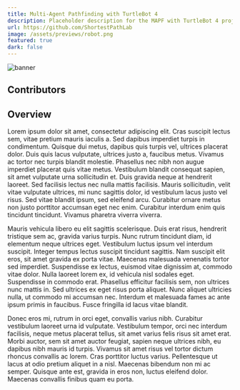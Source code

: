 ```yaml
---
title: Multi-Agent Pathfinding with TurtleBot 4
description: Placeholder description for the MAPF with TurtleBot 4 project.
url: https://github.com/ShortestPathLab
image: /assets/previews/robot.png
featured: true
dark: false
---
```



![banner](/assets/previews/robot-wide.png)

## Contributors

<Grid class="not-prose my-4 gap-8" width={200}>
  <Member id="current/ali" />
  <Member id="current/yzhang" />
  <Member id="current/kzheng" />
  <Member id="current/dharabor" />
</Grid>

## Overview

Lorem ipsum dolor sit amet, consectetur adipiscing elit. Cras suscipit lectus sem, vitae pretium mauris iaculis a. Sed dapibus imperdiet turpis in condimentum. Quisque dui metus, dapibus quis turpis vel, ultrices placerat dolor. Duis quis lacus vulputate, ultrices justo a, faucibus metus. Vivamus ac tortor nec turpis blandit molestie. Phasellus nec nibh non augue imperdiet placerat quis vitae metus. Vestibulum blandit consequat sapien, sit amet vulputate urna sollicitudin et. Duis gravida neque at hendrerit laoreet. Sed facilisis lectus nec nulla mattis facilisis. Mauris sollicitudin, velit vitae vulputate ultrices, mi nunc sagittis dolor, id vestibulum lacus justo vel risus. Sed vitae blandit ipsum, sed eleifend arcu. Curabitur ornare metus non justo porttitor accumsan eget nec enim. Curabitur interdum enim quis tincidunt tincidunt. Vivamus pharetra viverra viverra.

Mauris vehicula libero eu elit sagittis scelerisque. Duis erat risus, hendrerit tristique sem ac, gravida varius turpis. Nunc rutrum tincidunt diam, id elementum neque ultrices eget. Vestibulum luctus ipsum vel interdum suscipit. Integer tempus lectus suscipit tincidunt sagittis. Nam suscipit elit eros, sit amet gravida ex porta vitae. Maecenas malesuada venenatis tortor sed imperdiet. Suspendisse ex lectus, euismod vitae dignissim at, commodo vitae dolor. Nulla laoreet lorem ex, id vehicula nisl sodales eget. Suspendisse in commodo erat. Phasellus efficitur facilisis sem, non ultrices nunc mattis in. Sed ultrices ex eget risus porta aliquet. Nunc aliquet ultricies nulla, ut commodo mi accumsan nec. Interdum et malesuada fames ac ante ipsum primis in faucibus. Fusce fringilla id lacus vitae blandit.

Donec eros mi, rutrum in orci eget, convallis varius nibh. Curabitur vestibulum laoreet urna id vulputate. Vestibulum tempor, orci nec interdum facilisis, neque metus placerat tellus, sit amet varius felis risus sit amet erat. Morbi auctor, sem sit amet auctor feugiat, sapien neque ultrices nibh, eu dapibus nibh mauris id turpis. Vivamus sit amet risus vel tortor dictum rhoncus convallis ac lorem. Cras porttitor luctus varius. Pellentesque ut lacus at odio pretium aliquet in a nisl. Maecenas bibendum non mi ac semper. Quisque ante est, gravida in eros non, luctus eleifend dolor. Maecenas convallis finibus quam eu porta.
